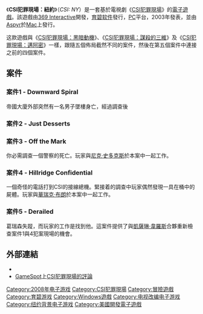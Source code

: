 {{noteTA
|T=zh-cn:犯罪现场调查：纽约 (游戏); zh-tw:CSI犯罪現場：紐約 (遊戲); zh-hk:鑑證紐約 (遊戲);
|G1=Games
|1=zh-cn:犯罪现场调查：纽约; zh-tw:CSI犯罪現場：紐約; zh-hk:鑑證紐約;
|2=zh-cn:犯罪现场调查; zh-tw:CSI犯罪現場; zh-hk:CSI滅罪鑑證科;
}}
{{Infobox VG
|title = CSI犯罪現場：紐約
| image = File:CSI NY.jpg
|original = ''CSI: NY''
|developer = [[Legacy_Interactive|Legacy Interactive]]
|publisher = [[育碧软件|育碧软件]]
|designer = 
|engine = 
|released = {{vgrelease|NA|2008年11月18日}}
| genre = [[冒險遊戲|冒險]]
|modes = [[單人遊戲|單人遊戲]]
|platforms = [[Windows|Windows]]
}}

《'''CSI犯罪現場：紐約'''》（''CSI: NY''）是一套基於電視劇《[[CSI犯罪現場|CSI犯罪現場]]》的[[電子遊戲|電子遊戲]]。該遊戲由[[369_Interactive|369 Interactive]]開發，[[育碧软件|育碧软件]]發行，[[个人电脑|PC]]平台，2003年發表，並由[[Aspyr|Aspyr]]於[[Mac|Mac]]上發行。

这款遊戲與《[[CSI犯罪現場：黑暗動機|CSI犯罪現場：黑暗動機]]》、《[[CSI犯罪現場：謀殺的三維|CSI犯罪現場：謀殺的三維]]》及《[[CSI犯罪現場：邁阿密(遊戲)|CSI犯罪現場：邁阿密]]》一樣，跟隨五個佈局截然不同的案件，然後在第五個案件中連接之前的四個案件。

== 案件 ==
=== 案件1 - Downward Spiral ===
帝國大廈外部突然有一名男子墜樓身亡，經過調查後

=== 案件2 - Just Desserts ===
<!---一名生意人家中的辦公室發生火災。玩家與[[莎拉·賽德爾|莎拉·賽德爾]]於本案中一起工作。標題參考自[[The_Doors|The Doors]]樂隊的[[Light_My_Fire|同名歌曲]]。--->

=== 案件3 - Off the Mark ===
你必需調查一個警察的死亡。玩家與[[尼克·史多克斯|尼克·史多克斯]]於本案中一起工作。

=== 案件4 - Hillridge Confidential ===
一個奇怪的電話打到CSI的接線總機。緊接着的調查中玩家偶然發現一具在桶中的屍體。玩家與[[華瑞克·布朗|華瑞克·布朗]]於本案中一起工作。

=== 案件5 - Derailed ===
葛瑞森失蹤，而玩家的工作是找到他。這案件提供了與[[凱薩琳·韋羅斯|凱薩琳·韋羅斯]]合夥重新檢查案件1與4犯案現場的機會。

== 外部連結 ==
* {{Official|http://csi.us.ubi.com/ny/}}
* [[GameSpot|GameSpot]]上[http://www.gamespot.com/pc/adventure/csicrimesceneinvestigation/index.html?q=csi CSI犯罪現場的評論]{{Wayback|url=http://www.gamespot.com/pc/adventure/csicrimesceneinvestigation/index.html?q=csi |date=20070311072649 }}

[[Category:2008年电子游戏|Category:2008年电子游戏]]
[[Category:CSI犯罪現場|Category:CSI犯罪現場]]
[[Category:冒險遊戲|Category:冒險遊戲]]
[[Category:育碧游戏|Category:育碧游戏]]
[[Category:Windows遊戲|Category:Windows遊戲]]
[[Category:电视改编电子游戏|Category:电视改编电子游戏]]
[[Category:纽约背景电子游戏|Category:纽约背景电子游戏]]
[[Category:美國開發電子遊戲|Category:美國開發電子遊戲]]